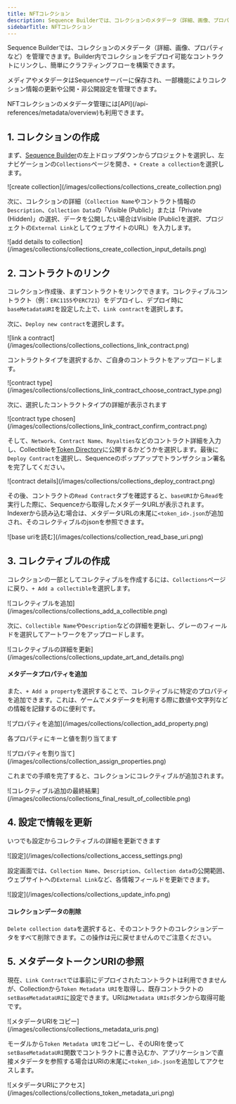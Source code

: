 ```yaml
---
title: NFTコレクション
description: Sequence Builderでは、コレクションのメタデータ（詳細、画像、プロパティなど）を管理できます。コレクションをデプロイ可能なコントラクトにリンクし、簡単にクラフティングフローを構築できます。Sequenceサーバー上でコレクション情報の更新や公開・非公開設定も可能です。
sidebarTitle: NFTコレクション
---
```


Sequence Builderでは、コレクションのメタデータ（詳細、画像、プロパティなど）を管理できます。Builder内でコレクションをデプロイ可能なコントラクトにリンクし、簡単にクラフティングフローを構築できます。

メディアやメタデータはSequenceサーバーに保存され、一部機能によりコレクション情報の更新や公開・非公開設定を管理できます。

<Tip>
  NFTコレクションのメタデータ管理には[API](/api-references/metadata/overview)も利用できます。
</Tip>

## 1. コレクションの作成
まず、[Sequence Builder](https://sequence.build)の左上ドロップダウンからプロジェクトを選択し、左ナビゲーションの`Collections`ページを開き、`+ Create a collection`を選択します。

<Frame>
  ![create collection](/images/collections/collections_create_collection.png)
</Frame>

次に、コレクションの詳細（`Collection Name`やコントラクト情報の`Description`、`Collection Data`の「Visible (Public)」または「Private (Hidden)」の選択、データを公開したい場合はVisible (Public)を選択、プロジェクトの`External Link`としてウェブサイトのURL）を入力します。

<Frame>
  ![add details to collection](/images/collections/collections_create_collection_input_details.png)
</Frame>

## 2. コントラクトのリンク
コレクション作成後、まずコントラクトをリンクできます。コレクティブルコントラクト（例：`ERC1155`や`ERC721`）をデプロイし、デプロイ時に`baseMetadataURI`を設定した上で、`Link contract`を選択します。

次に、`Deploy new contract`を選択します。

<Frame>
  ![link a contract](/images/collections/collections_collections_link_contract.png)
</Frame>

コントラクトタイプを選択するか、ご自身のコントラクトをアップロードします。

<Frame>
  ![contract type](/images/collections/collections_link_contract_choose_contract_type.png)
</Frame>

次に、選択したコントラクトタイプの詳細が表示されます

<Frame>
  ![contract type chosen](/images/collections/collections_link_contract_confirm_contract.png)
</Frame>

そして、`Network`、`Contract Name`、`Royalties`などのコントラクト詳細を入力し、Collectibleを[Token Directory](/api-references/indexer/examples/metadata-tips)に公開するかどうかを選択します。最後に`Deploy Contract`を選択し、Sequenceのポップアップでトランザクション署名を完了してください。

<Frame>
  ![contract details](/images/collections/collections_deploy_contract.png)
</Frame>

その後、コントラクトの`Read Contract`タブを確認すると、`baseURI`から`Read`を実行した際に、Sequenceから取得したメタデータURLが表示されます。Indexerから読み込む場合は、メタデータURLの末尾に`<token_id>.json`が追加され、そのコレクティブルのjsonを参照できます。

<Frame>
  ![base uriを読む](/images/collections/collection_read_base_uri.png)
</Frame>

## 3. コレクティブルの作成
コレクションの一部としてコレクティブルを作成するには、`Collections`ページに戻り、`+ Add a collectible`を選択します。

<Frame>
  ![コレクティブルを追加](/images/collections/collections_add_a_collectible.png)
</Frame>

次に、`Collectible Name`や`Description`などの詳細を更新し、グレーのフィールドを選択してアートワークをアップロードします。

<Frame>
  ![コレクティブルの詳細を更新](/images/collections/collections_update_art_and_details.png)
</Frame>

#### メタデータプロパティを追加
また、`+ Add a property`を選択することで、コレクティブルに特定のプロパティを追加できます。これは、ゲームでメタデータを利用する際に数値や文字列などの情報を記録するのに便利です。

<Frame>
  ![プロパティを追加](/images/collections/collection_add_property.png)
</Frame>

各プロパティにキーと値を割り当てます

<Frame>
  ![プロパティを割り当て](/images/collections/collection_assign_properties.png)
</Frame>

これまでの手順を完了すると、コレクションにコレクティブルが追加されます。

<Frame>
  ![コレクティブル追加の最終結果](/images/collections/collections_final_result_of_collectible.png)
</Frame>

## 4. 設定で情報を更新
いつでも設定からコレクティブルの詳細を更新できます

<Frame>
  ![設定](/images/collections/collections_access_settings.png)
</Frame>

設定画面では、`Collection Name`、`Description`、`Collection data`の公開範囲、ウェブサイトへの`External Link`など、各情報フィールドを更新できます。

<Frame>
  ![設定](/images/collections/collections_update_info.png)
</Frame>

#### コレクションデータの削除
`Delete collection data`を選択すると、そのコントラクトのコレクションデータをすべて削除できます。この操作は元に戻せませんのでご注意ください。

## 5. メタデータトークンURIの参照
現在、`Link Contract`では事前にデプロイされたコントラクトは利用できませんが、Collectionから`Token Metadata URI`を取得し、既存コントラクトの`setBaseMetadataURI`に設定できます。URIは`Metadata URIs`ボタンから取得可能です。

<Frame>
  ![メタデータURIをコピー](/images/collections/collections_metadata_uris.png)
</Frame>

モーダルから`Token Metadata URI`をコピーし、そのURIを使って`setBaseMetadataURI`関数でコントラクトに書き込むか、アプリケーションで直接メタデータを参照する場合はURIの末尾に`<token_id>.json`を追加してアクセスします。

<Frame>
  ![メタデータURIにアクセス](/images/collections/collections_token_metadata_uri.png)
</Frame>